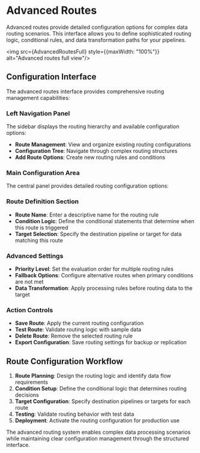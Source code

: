 
# Advanced Routes

Advanced routes provide detailed configuration options for complex data routing scenarios. This interface allows you to define sophisticated routing logic, conditional rules, and data transformation paths for your pipelines.

<img src={AdvancedRoutesFull} style={{maxWidth: "100%"}} alt="Advanced routes full view"/>

## Configuration Interface

The advanced routes interface provides comprehensive routing management capabilities:

### Left Navigation Panel

The sidebar displays the routing hierarchy and available configuration options:

- **Route Management**: View and organize existing routing configurations
- **Configuration Tree**: Navigate through complex routing structures
- **Add Route Options**: Create new routing rules and conditions

### Main Configuration Area

The central panel provides detailed routing configuration options:

### Route Definition Section

- **Route Name**: Enter a descriptive name for the routing rule
- **Condition Logic**: Define the conditional statements that determine when this route is triggered
- **Target Selection**: Specify the destination pipeline or target for data matching this route

### Advanced Settings

- **Priority Level**: Set the evaluation order for multiple routing rules
- **Fallback Options**: Configure alternative routes when primary conditions are not met
- **Data Transformation**: Apply processing rules before routing data to the target

### Action Controls

- **Save Route**: Apply the current routing configuration
- **Test Route**: Validate routing logic with sample data
- **Delete Route**: Remove the selected routing rule
- **Export Configuration**: Save routing settings for backup or replication

## Route Configuration Workflow

1. **Route Planning**: Design the routing logic and identify data flow requirements
2. **Condition Setup**: Define the conditional logic that determines routing decisions
3. **Target Configuration**: Specify destination pipelines or targets for each route
4. **Testing**: Validate routing behavior with test data
5. **Deployment**: Activate the routing configuration for production use

The advanced routing system enables complex data processing scenarios while maintaining clear configuration management through the structured interface.

